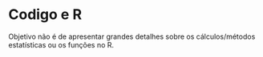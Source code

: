# Codigo e R {#sec-codigo-R-intro .unnumbered}

Objetivo não é de apresentar grandes detalhes sobre os cálculos/métodos estatísticas ou os funções no R. 